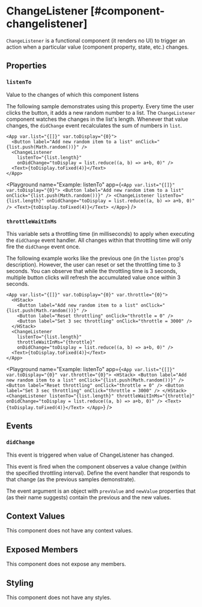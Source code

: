 
# ChangeListener [#component-changelistener]

`ChangeListener` is a functional component (it renders no UI) to trigger an action when a particular value (component property, state, etc.) changes.

## Properties

### `listenTo`

Value to the changes of which this component listens

The following sample demonstrates using this property. Every time the user clicks the button, it adds a new random number to a list. The `ChangeListener` component watches the changes in the list's length. Whenever that value changes, the `didChange` event recalculates the sum of numbers in `list`.

```ueml copy
<App var.list="{[]}" var.toDisplay="{0}">
  <Button label="Add new random item to a list" onClick="{list.push(Math.random())}" />
  <ChangeListener
    listenTo="{list.length}"
    onDidChange="toDisplay = list.reduce((a, b) => a+b, 0)" />
  <Text>{toDisplay.toFixed(4)}</Text>
</App>
```

<Playground
  name="Example: listenTo"
  app={`
    <App var.list="{[]}" var.toDisplay="{0}">
      <Button label="Add new random item to a list" onClick="{list.push(Math.random())}" />
      <ChangeListener
        listenTo="{list.length}"
        onDidChange="toDisplay = list.reduce((a, b) => a+b, 0)" />
      <Text>{toDisplay.toFixed(4)}</Text>
    </App>
  `}
/>

### `throttleWaitInMs`

This variable sets a throttling time (in milliseconds) to apply when executing the `didChange` event handler. All changes within that throttling time will only fire the `didChange` event once.

The following example works like the previous one (in the `listen` prop's description). However, the user can reset or set the throttling time to 3 seconds. You can observe that while the throttling time is 3 seconds, multiple button clicks will refresh the accumulated value once within 3 seconds.

```ueml copy
<App var.list="{[]}" var.toDisplay="{0}" var.throttle="{0}">
  <HStack>
    <Button label="Add new random item to a list" onClick="{list.push(Math.random())}" />
    <Button label="Reset throttling" onClick="throttle = 0" />
    <Button label="Set 3 sec throttling" onClick="throttle = 3000" />
  </HStack>
  <ChangeListener
    listenTo="{list.length}"
    throttleWaitInMs="{throttle}"
    onDidChange="toDisplay = list.reduce((a, b) => a+b, 0)" />
  <Text>{toDisplay.toFixed(4)}</Text>
</App>
```
<Playground
    name="Example: listenTo"
    app={`
    <App var.list="{[]}" var.toDisplay="{0}" var.throttle="{0}">
      <HStack>
        <Button label="Add new random item to a list" onClick="{list.push(Math.random())}" />
        <Button label="Reset throttling" onClick="throttle = 0" />
        <Button label="Set 3 sec throttling" onClick="throttle = 3000" />
      </HStack>
      <ChangeListener
        listenTo="{list.length}"
        throttleWaitInMs="{throttle}"
        onDidChange="toDisplay = list.reduce((a, b) => a+b, 0)" />
      <Text>{toDisplay.toFixed(4)}</Text>
    </App>
  `}
/>

## Events

### `didChange`

This event is triggered when value of ChangeListener has changed.

This event is fired when the component observes a value change (within the specified throttling interval). Define the event handler that responds to that change (as the previous samples demonstrate).

The event argument is an object with `prevValue` and `newValue` properties that (as their name suggests) contain the previous and the new values.

## Context Values

This component does not have any context values.

## Exposed Members

This component does not expose any members.

## Styling

This component does not have any styles.
